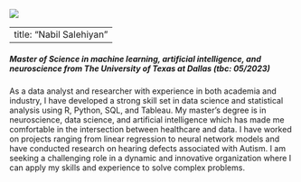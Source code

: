![](images/IMG_CA96029472D8-1.jpeg)

---
title: "Nabil Salehiyan"
---

##### Master of Science in machine learning, artificial intelligence, and neuroscience from The University of Texas at Dallas (tbc: 05/2023)

As a data analyst and researcher with experience in both academia and industry, I have developed a strong skill set in data science and statistical analysis using R, Python, SQL, and Tableau. My master's degree is in neuroscience, data science, and artificial intelligence which has made me comfortable in the intersection between healthcare and data. I have worked on projects ranging from linear regression to neural network models and have conducted research on hearing defects associated with Autism. I am seeking a challenging role in a dynamic and innovative organization where I can apply my skills and experience to solve complex problems. 
